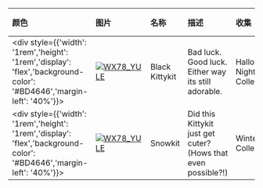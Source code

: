 | 颜色                                                                                                                        | 图片                                                                                                                                                                 | 名称                    | 描述                                                              | 收集             | 品质    | 交易 |
| :-------------------------------------------------------------------------------------------------------------------------- | :------------------------------------------------------------------------------------------------------------------------------------------------------------------- | :---------------------- | :---------------------------------------------------------------- | :--------------- | :------ | :--- |
| <div style={{'width': '1rem','height': '1rem','display': 'flex','background-color': '#BD4646','margin-left': '40%'}}></div> | [![WX78_YULE](https://items.kleientertainment.com/images/DST/KITTEN_BLACK/small)](https://items.kleientertainment.com/images/DST/KITTEN_BLACK/small)                                                                   | Black Kittykit                            | Bad luck. Good luck. Either way its still adorable.                                                                                                                                                                                                                                                                                       | Hallowed Nights Collection      | Elegant                  | 否   |
| <div style={{'width': '1rem','height': '1rem','display': 'flex','background-color': '#BD4646','margin-left': '40%'}}></div> | [![WX78_YULE](https://items.kleientertainment.com/images/DST/KITTEN_WINTER/small)](https://items.kleientertainment.com/images/DST/KITTEN_WINTER/small)                                                                 | Snowkit                                   | Did this Kittykit just get cuter? (Hows that even possible?!)                                                                                                                                                                                                                                                                             | Winter Collection               | Elegant                  | 是   |
